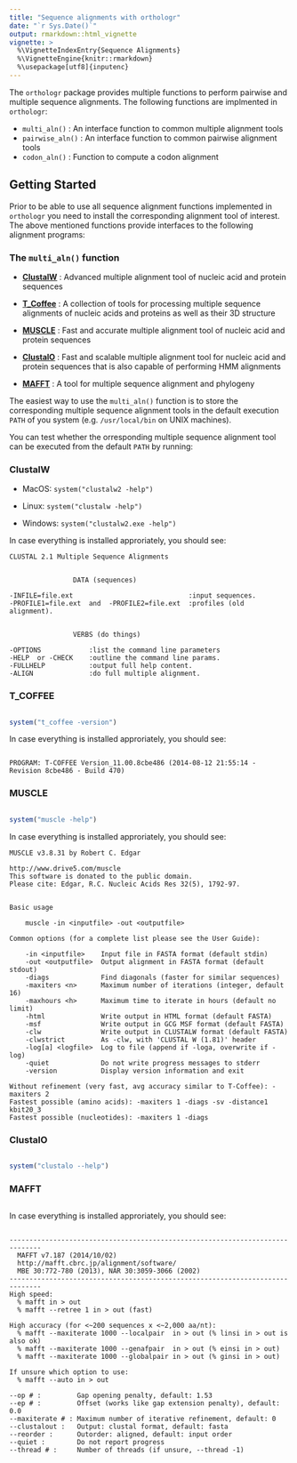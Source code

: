 ```yaml
---
title: "Sequence alignments with orthologr"
date: "`r Sys.Date()`"
output: rmarkdown::html_vignette
vignette: >
  %\VignetteIndexEntry{Sequence Alignments}
  %\VignetteEngine{knitr::rmarkdown}
  %\usepackage[utf8]{inputenc}
---
```



The `orthologr` package provides multiple functions to perform pairwise and multiple sequence alignments. The following functions are implmented in `orthologr`:


* `multi_aln()` : An interface function to common multiple alignment tools
* `pairwise_aln()` : An interface function to common pairwise alignment tools
* `codon_aln()` : Function to compute a codon alignment

## Getting Started

Prior to be able to use all sequence alignment functions implemented in `orthologr`
you need to install the corresponding alignment tool of interest.
The above mentioned functions provide interfaces to the following alignment programs:

### The `multi_aln()` function

* [__ClustalW__](http://www.clustal.org/clustal2/) : Advanced multiple alignment tool of nucleic acid and protein sequences
 
* [__T_Coffee__](http://www.tcoffee.org/Projects/tcoffee/) : A collection of tools for processing multiple sequence alignments
 of nucleic acids and proteins as well as their 3D structure
 
* [__MUSCLE__](http://www.drive5.com/muscle/) : Fast and accurate multiple alignment tool of nucleic acid and protein sequences
 
* [__ClustalO__](http://www.clustal.org/omega/) : Fast and scalable multiple alignment tool for nucleic acid and protein sequences that is also
 capable of performing HMM alignments
 
* [__MAFFT__](http://mafft.cbrc.jp/alignment/software/) : A tool for multiple sequence alignment and phylogeny

The easiest way to use the `multi_aln()` function is to store the corresponding multiple sequence alignment tools in the default execution `PATH` of you system (e.g. `/usr/local/bin` on UNIX machines).

You can test whether the orresponding multiple sequence alignment tool can be executed from the default `PATH` by running:

### ClustalW

* MacOS: `system("clustalw2 -help")`

* Linux: `system("clustalw -help")`

* Windows: `system("clustalw2.exe -help")`

In case everything is installed approriately, you should see:


```
CLUSTAL 2.1 Multiple Sequence Alignments


                DATA (sequences)

-INFILE=file.ext                             :input sequences.
-PROFILE1=file.ext  and  -PROFILE2=file.ext  :profiles (old alignment).


                VERBS (do things)

-OPTIONS            :list the command line parameters
-HELP  or -CHECK    :outline the command line params.
-FULLHELP           :output full help content.
-ALIGN              :do full multiple alignment.

```

### T_COFFEE

```r

system("t_coffee -version")

```

In case everything is installed approriately, you should see:

```

PROGRAM: T-COFFEE Version_11.00.8cbe486 (2014-08-12 21:55:14 - Revision 8cbe486 - Build 470)

```

### MUSCLE

```r

system("muscle -help")

```

In case everything is installed approriately, you should see:

```
MUSCLE v3.8.31 by Robert C. Edgar

http://www.drive5.com/muscle
This software is donated to the public domain.
Please cite: Edgar, R.C. Nucleic Acids Res 32(5), 1792-97.


Basic usage

    muscle -in <inputfile> -out <outputfile>

Common options (for a complete list please see the User Guide):

    -in <inputfile>    Input file in FASTA format (default stdin)
    -out <outputfile>  Output alignment in FASTA format (default stdout)
    -diags             Find diagonals (faster for similar sequences)
    -maxiters <n>      Maximum number of iterations (integer, default 16)
    -maxhours <h>      Maximum time to iterate in hours (default no limit)
    -html              Write output in HTML format (default FASTA)
    -msf               Write output in GCG MSF format (default FASTA)
    -clw               Write output in CLUSTALW format (default FASTA)
    -clwstrict         As -clw, with 'CLUSTAL W (1.81)' header
    -log[a] <logfile>  Log to file (append if -loga, overwrite if -log)
    -quiet             Do not write progress messages to stderr
    -version           Display version information and exit

Without refinement (very fast, avg accuracy similar to T-Coffee): -maxiters 2
Fastest possible (amino acids): -maxiters 1 -diags -sv -distance1 kbit20_3
Fastest possible (nucleotides): -maxiters 1 -diags

```

### ClustalO

```r

system("clustalo --help")

```

### MAFFT


```r

```

In case everything is installed approriately, you should see:

```

------------------------------------------------------------------------------
  MAFFT v7.187 (2014/10/02)
  http://mafft.cbrc.jp/alignment/software/
  MBE 30:772-780 (2013), NAR 30:3059-3066 (2002)
------------------------------------------------------------------------------
High speed:
  % mafft in > out
  % mafft --retree 1 in > out (fast)

High accuracy (for <~200 sequences x <~2,000 aa/nt):
  % mafft --maxiterate 1000 --localpair  in > out (% linsi in > out is also ok)
  % mafft --maxiterate 1000 --genafpair  in > out (% einsi in > out)
  % mafft --maxiterate 1000 --globalpair in > out (% ginsi in > out)

If unsure which option to use:
  % mafft --auto in > out

--op # :         Gap opening penalty, default: 1.53
--ep # :         Offset (works like gap extension penalty), default: 0.0
--maxiterate # : Maximum number of iterative refinement, default: 0
--clustalout :   Output: clustal format, default: fasta
--reorder :      Outorder: aligned, default: input order
--quiet :        Do not report progress
--thread # :     Number of threads (if unsure, --thread -1)

```


